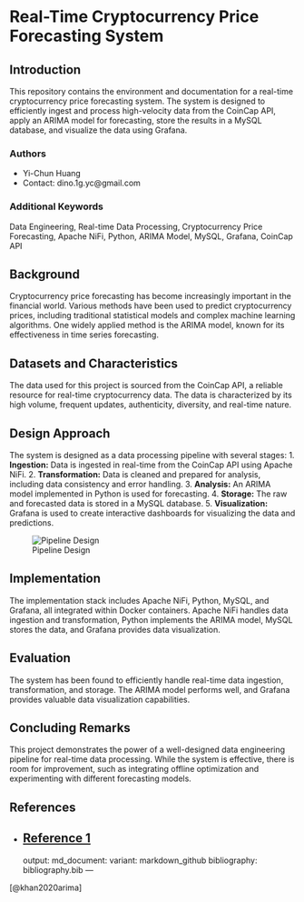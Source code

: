 # Real-Time Cryptocurrency Price Forecasting System

## Introduction
This repository contains the environment and documentation for a real-time cryptocurrency price forecasting system. The system is designed to efficiently ingest and process high-velocity data from the CoinCap API, apply an ARIMA model for forecasting, store the results in a MySQL database, and visualize the data using Grafana. 

### Authors
- Yi-Chun Huang
- Contact: dino.1g.yc@gmail.com

### Additional Keywords
Data Engineering, Real-time Data Processing, Cryptocurrency Price Forecasting, Apache NiFi, Python, ARIMA Model, MySQL, Grafana, CoinCap API

## Background
Cryptocurrency price forecasting has become increasingly important in the financial world. Various methods have been used to predict cryptocurrency prices, including traditional statistical models and complex machine learning algorithms. One widely applied method is the ARIMA model, known for its effectiveness in time series forecasting.

## Datasets and Characteristics
The data used for this project is sourced from the CoinCap API, a reliable resource for real-time cryptocurrency data. The data is characterized by its high volume, frequent updates, authenticity, diversity, and real-time nature.

## Design Approach
The system is designed as a data processing pipeline with several stages:
1. **Ingestion:** Data is ingested in real-time from the CoinCap API using Apache NiFi.
2. **Transformation:** Data is cleaned and prepared for analysis, including data consistency and error handling.
3. **Analysis:** An ARIMA model implemented in Python is used for forecasting.
4. **Storage:** The raw and forecasted data is stored in a MySQL database.
5. **Visualization:** Grafana is used to create interactive dashboards for visualizing the data and predictions.

![Pipeline Design](images/pipeline.jpeg)

## Implementation
The implementation stack includes Apache NiFi, Python, MySQL, and Grafana, all integrated within Docker containers. Apache NiFi handles data ingestion and transformation, Python implements the ARIMA model, MySQL stores the data, and Grafana provides data visualization.

## Evaluation
The system has been found to efficiently handle real-time data ingestion, transformation, and storage. The ARIMA model performs well, and Grafana provides valuable data visualization capabilities.

## Concluding Remarks
This project demonstrates the power of a well-designed data engineering pipeline for real-time data processing. While the system is effective, there is room for improvement, such as integrating offline optimization and experimenting with different forecasting models.

## References
- [Reference 1](https://example.com/reference1)
---
output:
  md_document:
    variant: markdown_github
bibliography: bibliography.bib
---

[@khan2020arima]
